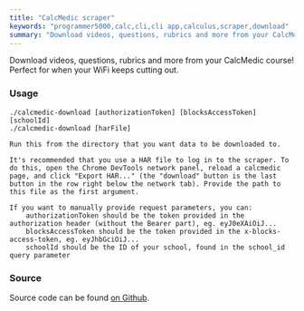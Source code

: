 ```yaml
---
title: "CalcMedic scraper"
keywords: "programmer5000,calc,cli,cli app,calculus,scraper,download"
summary: "Download videos, questions, rubrics and more from your CalcMedic course!"
---
```


Download videos, questions, rubrics and more from your CalcMedic course! Perfect for when your WiFi keeps cutting out.    

### Usage
```
./calcmedic-download [authorizationToken] [blocksAccessToken] [schoolId]
./calcmedic-download [harFile]

Run this from the directory that you want data to be downloaded to.

It's recommended that you use a HAR file to log in to the scraper. To do this, open the Chrome DevTools network panel, reload a calcmedic page, and click "Export HAR..." (the "download" button is the last button in the row right below the network tab). Provide the path to this file as the first argument.

If you want to manually provide request parameters, you can:
    authorizationToken should be the token provided in the authorization header (without the Bearer part), eg. eyJ0eXAiOiJ...
    blocksAccessToken should be the token provided in the x-blocks-access-token, eg. eyJhbGciOiJ...
    schoolId should be the ID of your school, found in the school_id query parameter 
```

### Source
Source code can be found [on Github](https://github.com/realprogrammer5000/calcmedic-download).
